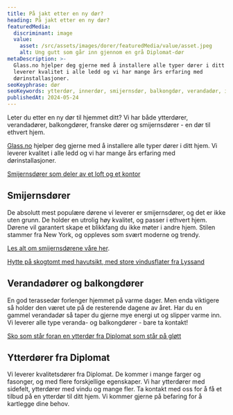 ```yaml
---
title: På jakt etter en ny dør?
heading: På jakt etter en ny dør?
featuredMedia:
  discriminant: image
  value:
    asset: /src/assets/images/dorer/featuredMedia/value/asset.jpeg
    alt: Ung gutt som går inn gjennom en grå Diplomat-dør
metaDescription: >-
  Glass.no hjelper deg gjerne med å installere alle typer dører i ditt hjem. Vi
  leverer kvalitet i alle ledd og vi har mange års erfaring med
  dørinstallasjoner.
seoKeyphrase: dør
seoKeywords: ytterdør, innerdør, smijernsdør, balkongdør, verandadør, inngangsdør, dør
publishedAt: 2024-05-24
---
```


Leter du etter en ny dør til hjemmet ditt? Vi har både ytterdører, verandadører, balkongdører, franske dører og smijernsdører - en dør til ethvert hjem.

[Glass.no](http://Glass.no) hjelper deg gjerne med å installere alle typer dører i ditt hjem. Vi leverer kvalitet i alle ledd og vi har mange års erfaring med dørinstallasjoner.

[Smijernsdører som deler av et loft og et kontor](https://cdn.sanity.io/images/csbn9wp4/transformed-data/664459624679135a0b6cb7107afeff4a865f954c-7220x4060.jpg)

## Smijernsdører

De absolutt mest populære dørene vi leverer er smijernsdører, og det er ikke uten grunn. De holder en utrolig høy kvalitet, og passer i ethvert hjem. Dørene vil garantert skape et blikkfang du ikke møter i andre hjem. Stilen stammer fra New York, og oppleves som svært moderne og trendy.

[Les alt om smijernsdørene våre her](/smijernsdor).

[Hytte på skogtomt med havutsikt, med store vindusflater fra Lyssand](https://cdn.sanity.io/images/csbn9wp4/transformed-data/57173c3d1bc2dc86f18d28c2d20724e293b4c6cf-1500x1000.jpg)

## Verandadører og balkongdører

En god terassedør forlenger hjemmet på varme dager. Men enda viktigere så holder den været ute på de resterende dagene av året. Har du en gammel verandadør så taper du gjerne mye energi ut og slipper varme inn. Vi leverer alle type veranda- og balkongdører - bare ta kontakt!

[Sko som står foran en ytterdør fra Diplomat som står på gløtt](https://cdn.sanity.io/images/csbn9wp4/transformed-data/29517f2053ff89ed2b29670e3320ca9e12d9136a-1600x2400.jpg)

## Ytterdører fra Diplomat

Vi leverer kvalitetsdører fra Diplomat. De kommer i mange farger og fasonger, og med flere forskjellige egenskaper. Vi har ytterdører med sidefelt, ytterdører med vindu og mange fler. Ta kontakt med oss for å få et tilbud på en ytterdør til ditt hjem. Vi kommer gjerne på befaring for å kartlegge dine behov.
